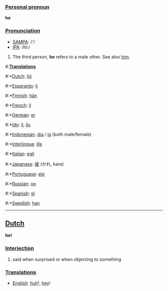 ===[[Personal pronoun]]===
'''he'''

===[[Pronunciation]]===
*[[w:SAMPA|SAMPA]]: /'/
*[[w:IPA|IPA]]: /hI:/

# The third person, '''he''' refers to a male other. See also [[him]].

#:'''[[Translation]]s'''
#:*[[Dutch]]: [[hij]]
#:*[[Esperanto]]: [[li]]
#:*[[Finnish]]: [[hän]]
#:*[[French]]: [[il]]
#:*[[German]]: [[er]]
#:*[[Ido]]: [[il]], [[ilu]]
#:*[[Indonesian]]: [[dia]] / [[ia]] (both male/female)
#:*[[Interlingua]]: [[ille]]
#:*[[Italian]]: [[egli]]
#:*[[Japanese]]: [[彼]] (かれ, kare)
#:*[[Portuguese]]: [[ele]]
#:*[[Russian]]: [[он]]
#:*[[Spanish]]: [[el]]
#:*[[Swedish]]: [[han]]

----

==[[Dutch]]==

'''he!'''

===[[Interjection]]===

# said when surprised or when objecting to something

===[[Translation]]s===
*[[English]]: [[huh]]!, [[hey]]!